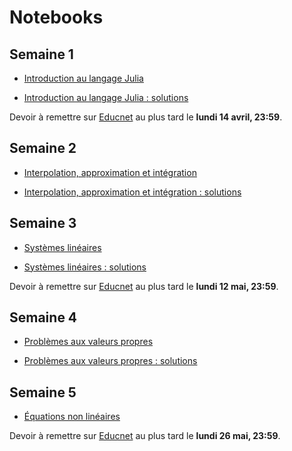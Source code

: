 # Notebooks

## Semaine 1

- [Introduction au langage Julia](notebooks/intro_julia.ipynb)

- [Introduction au langage Julia : solutions](notebooks/solutions_intro_julia.ipynb)

Devoir à remettre sur [Educnet](https://educnet.enpc.fr/mod/assign/view.php?id=70679) au plus tard le **lundi 14 avril, 23:59**.

## Semaine 2

- [Interpolation, approximation et intégration](notebooks/interpolation.ipynb)

- [Interpolation, approximation et intégration : solutions](notebooks/solutions_interpolation.ipynb)

## Semaine 3

- [Systèmes linéaires](notebooks/linear.ipynb)

- [Systèmes linéaires : solutions](notebooks/solutions_linear.ipynb)

Devoir à remettre sur [Educnet](https://educnet.enpc.fr/mod/assign/view.php?id=70815) au plus tard le **lundi 12 mai, 23:59**.

## Semaine 4

- [Problèmes aux valeurs propres](notebooks/eigen.ipynb)

- [Problèmes aux valeurs propres : solutions](notebooks/solutions_eigen.ipynb)

## Semaine 5

- [Équations non linéaires](notebooks/nonlinear.ipynb)

Devoir à remettre sur [Educnet](https://educnet.enpc.fr/mod/assign/view.php?id=70929) au plus tard le **lundi 26 mai, 23:59**.

<!-- ## Semaine 6

- [Équations différentielles ordinaires](notebooks/odes.ipynb)

- [Équations différentielles ordinaires : solutions](notebooks/odes_sol.ipynb)

Ce notebook n'est pas à remettre. -->
